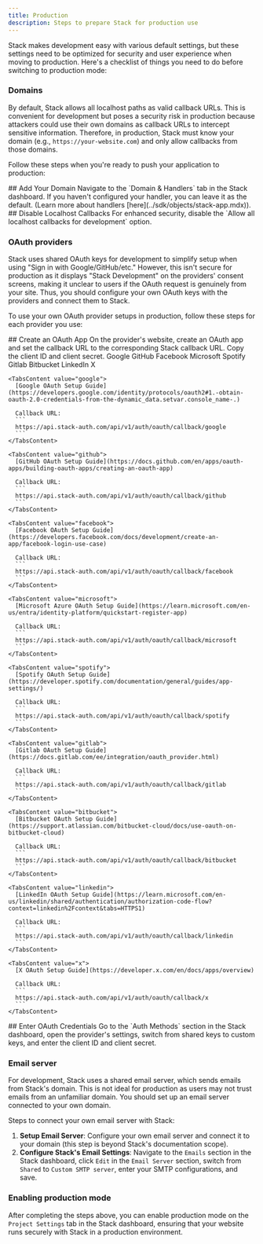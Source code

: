 ```yaml
---
title: Production
description: Steps to prepare Stack for production use
---
```


Stack makes development easy with various default settings, but these settings need to be optimized for security and user experience when moving to production. Here's a checklist of things you need to do before switching to production mode:

### Domains

By default, Stack allows all localhost paths as valid callback URLs. This is convenient for development but poses a security risk in production because attackers could use their own domains as callback URLs to intercept sensitive information. Therefore, in production, Stack must know your domain (e.g., `https://your-website.com`) and only allow callbacks from those domains.

Follow these steps when you're ready to push your application to production:

<Steps>
  <Step>
    ## Add Your Domain
  </Step>
  Navigate to the `Domain & Handlers` tab in the Stack dashboard. If you haven't configured your handler, you can leave it as the default. (Learn more about handlers [here](../sdk/objects/stack-app.mdx)).

  <Step>
    ## Disable Localhost Callbacks
  </Step>
  For enhanced security, disable the `Allow all localhost callbacks for development` option.
</Steps>

### OAuth providers

Stack uses shared OAuth keys for development to simplify setup when using "Sign in with Google/GitHub/etc." However, this isn't secure for production as it displays "Stack Development" on the providers' consent screens, making it unclear to users if the OAuth request is genuinely from your site. Thus, you should configure your own OAuth keys with the providers and connect them to Stack.

To use your own OAuth provider setups in production, follow these steps for each provider you use:

<Steps>
  <Step>
    ## Create an OAuth App
  </Step>
  On the provider's website, create an OAuth app and set the callback URL to the corresponding Stack callback URL. Copy the client ID and client secret.
   
   <Tabs defaultValue="google">
     <TabsList>
       <TabsTrigger value="google">Google</TabsTrigger>
       <TabsTrigger value="github">GitHub</TabsTrigger>
       <TabsTrigger value="facebook">Facebook</TabsTrigger>
       <TabsTrigger value="microsoft">Microsoft</TabsTrigger>
       <TabsTrigger value="spotify">Spotify</TabsTrigger>
       <TabsTrigger value="gitlab">Gitlab</TabsTrigger>
       <TabsTrigger value="bitbucket">Bitbucket</TabsTrigger>
       <TabsTrigger value="linkedin">LinkedIn</TabsTrigger>
       <TabsTrigger value="x">X</TabsTrigger>
     </TabsList>
     
    <TabsContent value="google">
      [Google OAuth Setup Guide](https://developers.google.com/identity/protocols/oauth2#1.-obtain-oauth-2.0-credentials-from-the-dynamic_data.setvar.console_name-.)
      
      Callback URL:
      ```
      https://api.stack-auth.com/api/v1/auth/oauth/callback/google
      ```
    </TabsContent>
     
    <TabsContent value="github">
      [GitHub OAuth Setup Guide](https://docs.github.com/en/apps/oauth-apps/building-oauth-apps/creating-an-oauth-app)
      
      Callback URL:
      ```
      https://api.stack-auth.com/api/v1/auth/oauth/callback/github
      ```
    </TabsContent>
     
    <TabsContent value="facebook">
      [Facebook OAuth Setup Guide](https://developers.facebook.com/docs/development/create-an-app/facebook-login-use-case)
      
      Callback URL:
      ```
      https://api.stack-auth.com/api/v1/auth/oauth/callback/facebook
      ```
    </TabsContent>
     
    <TabsContent value="microsoft">
      [Microsoft Azure OAuth Setup Guide](https://learn.microsoft.com/en-us/entra/identity-platform/quickstart-register-app)
      
      Callback URL:
      ```
      https://api.stack-auth.com/api/v1/auth/oauth/callback/microsoft
      ```
    </TabsContent>
     
    <TabsContent value="spotify">
      [Spotify OAuth Setup Guide](https://developer.spotify.com/documentation/general/guides/app-settings/)
      
      Callback URL:
      ```
      https://api.stack-auth.com/api/v1/auth/oauth/callback/spotify
      ```
    </TabsContent>
     
    <TabsContent value="gitlab">
      [Gitlab OAuth Setup Guide](https://docs.gitlab.com/ee/integration/oauth_provider.html)
      
      Callback URL:
      ```
      https://api.stack-auth.com/api/v1/auth/oauth/callback/gitlab
      ```
    </TabsContent>
     
    <TabsContent value="bitbucket">
      [Bitbucket OAuth Setup Guide](https://support.atlassian.com/bitbucket-cloud/docs/use-oauth-on-bitbucket-cloud)
      
      Callback URL:
      ```
      https://api.stack-auth.com/api/v1/auth/oauth/callback/bitbucket
      ```
    </TabsContent>
     
    <TabsContent value="linkedin">
      [LinkedIn OAuth Setup Guide](https://learn.microsoft.com/en-us/linkedin/shared/authentication/authorization-code-flow?context=linkedin%2Fcontext&tabs=HTTPS1)
      
      Callback URL:
      ```
      https://api.stack-auth.com/api/v1/auth/oauth/callback/linkedin
      ```
    </TabsContent>
     
    <TabsContent value="x">
      [X OAuth Setup Guide](https://developer.x.com/en/docs/apps/overview)
      
      Callback URL:
      ```
      https://api.stack-auth.com/api/v1/auth/oauth/callback/x
      ```
    </TabsContent>
   </Tabs>
<Step>
  ## Enter OAuth Credentials
</Step>
 Go to the `Auth Methods` section in the Stack dashboard, open the provider's settings, switch from shared keys to custom keys, and enter the client ID and client secret.
</Steps>

### Email server

For development, Stack uses a shared email server, which sends emails from Stack's domain. This is not ideal for production as users may not trust emails from an unfamiliar domain. You should set up an email server connected to your own domain.

Steps to connect your own email server with Stack:
1. **Setup Email Server**: Configure your own email server and connect it to your domain (this step is beyond Stack's documentation scope).
2. **Configure Stack's Email Settings**: Navigate to the `Emails` section in the Stack dashboard, click `Edit` in the `Email Server` section, switch from `Shared` to `Custom SMTP server`, enter your SMTP configurations, and save.

### Enabling production mode

After completing the steps above, you can enable production mode on the `Project Settings` tab in the Stack dashboard, ensuring that your website runs securely with Stack in a production environment.
